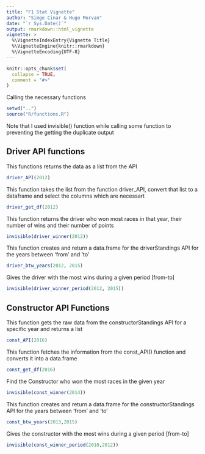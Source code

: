 ```yaml
---
title: "F1 Stat Vignette"
author: "Simge Cinar & Hugo Morvan"
date: "`r Sys.Date()`"
output: rmarkdown::html_vignette
vignette: >
  %\VignetteIndexEntry{Vignette Title}
  %\VignetteEngine{knitr::rmarkdown}
  %\VignetteEncoding{UTF-8}
---
```


```r
knitr::opts_chunk$set(
  collapse = TRUE,
  comment = "#>"
)
```


Calling the necessary functions
```r
setwd("..")  
source("R/functions.R")
```

Note that I used invisible() function while calling some function to preventing the getting the duplicate output

## Driver API functions

This functions returns the data as a list from the API
```r
driver_API(2012)
```

This function takes the list from the function driver_API, convert that list to a dataframe and select the columns which are necessart
```r
driver_get_df(2012)
```

This function returns the driver who won most races in that year, their number of wins and their number of points 
```r
invisible(driver_winner(2012))
```

This function creates and return a data.frame for the driverStandings API for the years between 'from' and 'to'
```r
driver_btw_years(2012, 2015)
```

Gives the driver with the most wins during a given period [from-to]
```r
invisible(driver_winner_period(2012, 2015))
```


## Constructor API Functions

This function gets the raw data from the constructorStandings API for a specific year and returns a list
```r
const_API(2016)
```

This function fetches the information from the const_API() function and converts it into a data.frame
```r
const_get_df(2016)
```

Find the Constructor who won the most races in the given year
```r
invisible(const_winner(2014))
```

This function creates and return a data.frame for the constructorStandings API for the years between 'from' and 'to'
```r
const_btw_years(2013,2015)
```

Gives the constructor with the most wins during a given period [from-to]
```r
invisible(const_winner_period(2010,2012))
```




